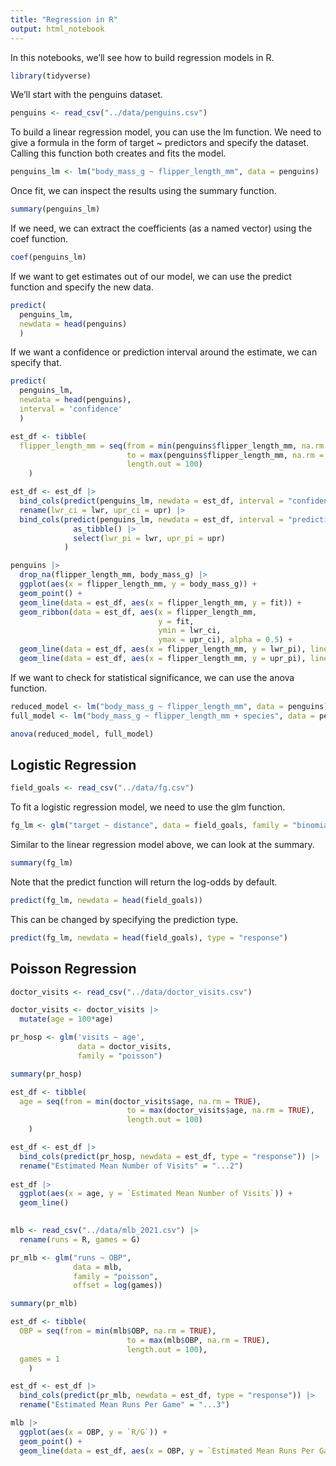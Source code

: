 ```yaml
---
title: "Regression in R"
output: html_notebook
---
```


In this notebooks, we'll see how to build regression models in R. 

```r
library(tidyverse)
```


We'll start with the penguins dataset.
```r
penguins <- read_csv("../data/penguins.csv")
```

To build a linear regression model, you can use the lm function. We need to give a formula in the form of target ~ predictors and specify the dataset. Calling this function both creates and fits the model.

```r
penguins_lm <- lm("body_mass_g ~ flipper_length_mm", data = penguins)
```

Once fit, we can inspect the results using the summary function. 
```r
summary(penguins_lm)
```

If we need, we can extract the coefficients (as a named vector) using the coef function.
```r
coef(penguins_lm)
```

If we want to get estimates out of our model, we can use the predict function and specify the new data.
```r
predict(
  penguins_lm, 
  newdata = head(penguins)
  )
```

If we want a confidence or prediction interval around the estimate, we can specify that.
```r
predict(
  penguins_lm, 
  newdata = head(penguins),
  interval = 'confidence'
  )
```

```r
est_df <- tibble(
  flipper_length_mm = seq(from = min(penguins$flipper_length_mm, na.rm = TRUE), 
                          to = max(penguins$flipper_length_mm, na.rm = TRUE), 
                          length.out = 100)
    )

est_df <- est_df |> 
  bind_cols(predict(penguins_lm, newdata = est_df, interval = "confidence")) |> 
  rename(lwr_ci = lwr, upr_ci = upr) |> 
  bind_cols(predict(penguins_lm, newdata = est_df, interval = "prediction") |> 
              as_tibble() |> 
              select(lwr_pi = lwr, upr_pi = upr)
            )

penguins |> 
  drop_na(flipper_length_mm, body_mass_g) |> 
  ggplot(aes(x = flipper_length_mm, y = body_mass_g)) +
  geom_point() +
  geom_line(data = est_df, aes(x = flipper_length_mm, y = fit)) +
  geom_ribbon(data = est_df, aes(x = flipper_length_mm,
                                 y = fit,
                                 ymin = lwr_ci,
                                 ymax = upr_ci), alpha = 0.5) +
  geom_line(data = est_df, aes(x = flipper_length_mm, y = lwr_pi), linetype = 'dashed') +
  geom_line(data = est_df, aes(x = flipper_length_mm, y = upr_pi), linetype = 'dashed')
```


If we want to check for statistical significance, we can use the anova function. 
```r
reduced_model <- lm("body_mass_g ~ flipper_length_mm", data = penguins)
full_model <- lm("body_mass_g ~ flipper_length_mm + species", data = penguins)

anova(reduced_model, full_model)
```

## Logistic Regression

```r
field_goals <- read_csv("../data/fg.csv")
```

To fit a logistic regression model, we need to use the glm function.
```r
fg_lm <- glm("target ~ distance", data = field_goals, family = "binomial")
```

Similar to the linear regression model above, we can look at the summary. 
```r
summary(fg_lm)
```

Note that the predict function will return the log-odds by default.
```r
predict(fg_lm, newdata = head(field_goals))
```

This can be changed by specifying the prediction type.
```r
predict(fg_lm, newdata = head(field_goals), type = "response")
```

## Poisson Regression
```r
doctor_visits <- read_csv("../data/doctor_visits.csv")
```

```r
doctor_visits <- doctor_visits |> 
  mutate(age = 100*age)
```

```r
pr_hosp <- glm('visits ~ age',
               data = doctor_visits,
               family = "poisson")
```

```r
summary(pr_hosp)
```


```r
est_df <- tibble(
  age = seq(from = min(doctor_visits$age, na.rm = TRUE), 
                          to = max(doctor_visits$age, na.rm = TRUE), 
                          length.out = 100)
    )

est_df <- est_df |> 
  bind_cols(predict(pr_hosp, newdata = est_df, type = "response")) |> 
  rename("Estimated Mean Number of Visits" = "...2")
            
est_df |> 
  ggplot(aes(x = age, y = `Estimated Mean Number of Visits`)) +
  geom_line()
           
```


```r
mlb <- read_csv("../data/mlb_2021.csv") |> 
  rename(runs = R, games = G)
```

```r
pr_mlb <- glm("runs ~ OBP",
              data = mlb,
              family = "poisson",
              offset = log(games))
```

```r
summary(pr_mlb)
```

```r
est_df <- tibble(
  OBP = seq(from = min(mlb$OBP, na.rm = TRUE), 
                          to = max(mlb$OBP, na.rm = TRUE), 
                          length.out = 100),
  games = 1
    )

est_df <- est_df |> 
  bind_cols(predict(pr_mlb, newdata = est_df, type = "response")) |> 
  rename("Estimated Mean Runs Per Game" = "...3")

mlb |> 
  ggplot(aes(x = OBP, y = `R/G`)) +
  geom_point() +
  geom_line(data = est_df, aes(x = OBP, y = `Estimated Mean Runs Per Game`))
```
